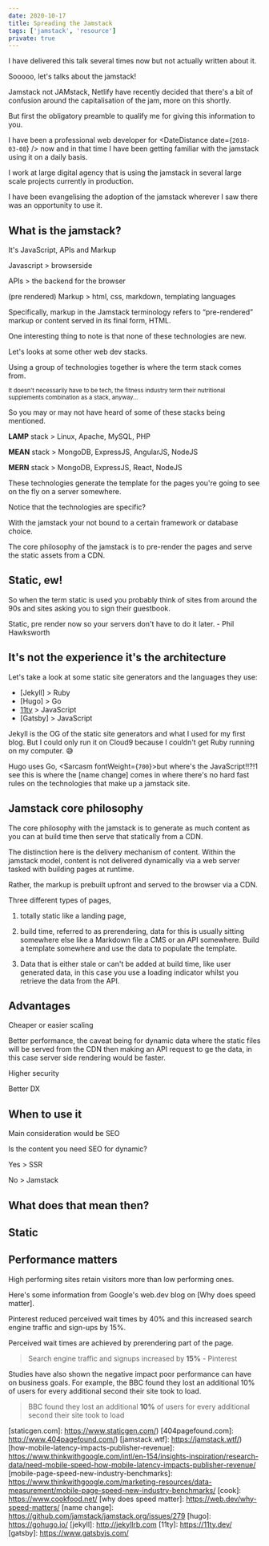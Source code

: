 ```yaml
---
date: 2020-10-17
title: Spreading the Jamstack
tags: ['jamstack', 'resource']
private: true
---
```


I have delivered this talk several times now but not actually written
about it.

Sooooo, let's talks about the jamstack!

Jamstack not JAMstack, Netlify have recently decided that there's a
bit of confusion around the capitalisation of the jam, more on this
shortly.

But first the obligatory preamble to qualify me for giving this
information to you.

I have been a professional web developer for <DateDistance
date={`2018-03-08`} /> now and in that time I have been getting
familiar with the jamstack using it on a daily basis.

I work at large digital agency that is using the jamstack in several
large scale projects currently in production.

I have been evangelising the adoption of the jamstack wherever I saw
there was an opportunity to use it.

## What is the jamstack?

It's JavaScript, APIs and Markup

Javascript > browserside

APIs > the backend for the browser

(pre rendered) Markup > html, css, markdown, templating languages

Specifically, markup in the Jamstack terminology refers to
“pre-rendered” markup or content served in its final form, HTML.

One interesting thing to note is that none of these technologies are
new.

Let's looks at some other web dev stacks.

Using a group of technologies together is where the term stack comes
from.

<Small>
  It doesn't necessarily have to be tech, the fitness industry term
  their nutritional supplements combination as a stack, anyway...
</Small>

So you may or may not have heard of some of these stacks being
mentioned.

**LAMP** stack > Linux, Apache, MySQL, PHP

**MEAN** stack > MongoDB, ExpressJS, AngularJS, NodeJS

**MERN** stack > MongoDB, ExpressJS, React, NodeJS

These technologies generate the template for the pages you're going to
see on the fly on a server somewhere.

Notice that the technologies are specific?

With the jamstack your not bound to a certain framework or database
choice.

The core philosophy of the jamstack is to pre-render the pages and
serve the static assets from a CDN.

## Static, ew!

So when the term static is used you probably think of sites from
around the 90s and sites asking you to sign their guestbook.

Static, pre render now so your servers don't have to do it later. -
Phil Hawksworth

## It's not the experience it's the architecture

Let's take a look at some static site generators and the languages
they use:

- [Jekyll] > Ruby
- [Hugo] > Go
- [11ty](Eleventy) > JavaScript
- [Gatsby] > JavaScript

Jekyll is the OG of the static site generators and what I used for my
first blog. But I could only run it on Cloud9 because I couldn't get
Ruby running on my computer. 😅

Hugo uses Go, <Sarcasm fontWeight={`700`}>but where's the
JavaScript!!?!1</Sarcasm> see this is where the [name change] comes in
where there's no hard fast rules on the technologies that make up a
jamstack site.

## Jamstack core philosophy

The core philosophy with the jamstack is to generate as much content
as you can at build time then serve that statically from a CDN.

The distinction here is the delivery mechanism of content. Within the
jamstack model, content is not delivered dynamically via a web server
tasked with building pages at runtime.

Rather, the markup is prebuilt upfront and served to the browser via a
CDN.

Three different types of pages,

1. totally static like a landing page,

2. build time, referred to as prerendering, data for this is usually
   sitting somewhere else like a Markdown file a CMS or an API
   somewhere. Build a template somewhere and use the data to populate
   the template.

3. Data that is either stale or can't be added at build time, like
   user generated data, in this case you use a loading indicator
   whilst you retrieve the data from the API.

## Advantages

Cheaper or easier scaling

Better performance, the caveat being for dynamic data where the static
files will be served from the CDN then making an API request to ge the
data, in this case server side rendering would be faster.

Higher security

Better DX

## When to use it

Main consideration would be SEO

Is the content you need SEO for dynamic?

Yes > SSR

No > Jamstack

## What does that mean then?

## Static

## Performance matters

High performing sites retain visitors more than low performing ones.

Here's some information from Google's web.dev blog on [Why does speed
matter].

Pinterest reduced perceived wait times by 40% and this increased
search engine traffic and sign-ups by 15%.

Perceived wait times are achieved by prerendering part of the page.

> Search engine traffic and signups increased by **15%** - Pinterest

Studies have also shown the negative impact poor performance can have
on business goals. For example, the BBC found they lost an additional
10% of users for every additional second their site took to load.

> BBC found they lost an additional **10%** of users for every
> additional second their site took to load

[smashingmagazine.com]: https://smashingmagazine.com
[jfkt4.nyc]: https://jfkt4.nyc
[reactjs.org]: https://reactjs.org
[store.gatsbyjs.org]: https://store.gatsbyjs.org
[nozzle.io]: https://nozzle.io
[staticgen.com]: https://www.staticgen.com/)
[404pagefound.com]: http://www.404pagefound.com/)
[jamstack.wtf]: https://jamstack.wtf/)
[how-mobile-latency-impacts-publisher-revenue]:
  https://www.thinkwithgoogle.com/intl/en-154/insights-inspiration/research-data/need-mobile-speed-how-mobile-latency-impacts-publisher-revenue/
[mobile-page-speed-new-industry-benchmarks]:
  https://www.thinkwithgoogle.com/marketing-resources/data-measurement/mobile-page-speed-new-industry-benchmarks/
[cook]: https://www.cookfood.net/
[why does speed matter]: https://web.dev/why-speed-matters/
[name change]: https://github.com/jamstack/jamstack.org/issues/279
[hugo]: https://gohugo.io/
[jekyll]: http://jekyllrb.com
[11ty]: https://11ty.dev/
[gatsby]: https://www.gatsbyjs.com/

